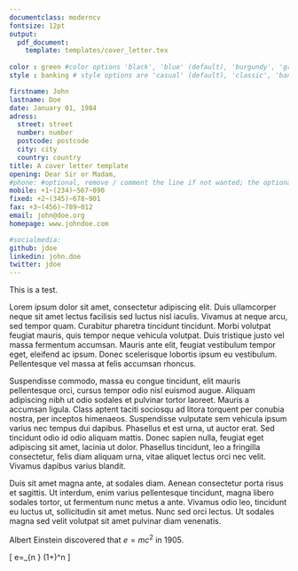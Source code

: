 ```yaml
---
documentclass: moderncv
fontsize: 12pt
output: 
  pdf_document:
    template: templates/cover_letter.tex
    
color : green #color options 'black', 'blue' (default), 'burgundy', 'green', 'grey', 'orange', 'purple' and 'red'
style : banking # style options are 'casual' (default), 'classic', 'banking', 'oldstyle' and 'fancy'

firstname: John
lastname: Doe
date: January 01, 1984
adress:
  street: street
  number: number
  postcode: postcode
  city: city
  country: country
title: A cover letter template
opening: Dear Sir or Madam,
#phone: #optional, remove / comment the line if not wanted; the optional "type" of the phone can be "mobile" (default), "fixed" or "fax"
mobile: +1~(234)~567~890
fixed: +2~(345)~678~901
fax: +3~(456)~789~012
email: john@doe.org
homepage: www.johndoe.com

#socialmedia: 
github: jdoe
linkedin: john.doe
twitter: jdoe
---
```


This is a test.

Lorem ipsum dolor sit amet, consectetur adipiscing elit. Duis ullamcorper neque sit amet lectus facilisis sed luctus nisl iaculis. Vivamus at neque arcu, sed tempor quam. Curabitur pharetra tincidunt tincidunt. Morbi volutpat feugiat mauris, quis tempor neque vehicula volutpat. Duis tristique justo vel massa fermentum accumsan. Mauris ante elit, feugiat vestibulum tempor eget, eleifend ac ipsum. Donec scelerisque lobortis ipsum eu vestibulum. Pellentesque vel massa at felis accumsan rhoncus.

Suspendisse commodo, massa eu congue tincidunt, elit mauris pellentesque orci, cursus tempor odio nisl euismod augue. Aliquam adipiscing nibh ut odio sodales et pulvinar tortor laoreet. Mauris a accumsan ligula. Class aptent taciti sociosqu ad litora torquent per conubia nostra, per inceptos himenaeos. Suspendisse vulputate sem vehicula ipsum varius nec tempus dui dapibus. Phasellus et est urna, ut auctor erat. Sed tincidunt odio id odio aliquam mattis. Donec sapien nulla, feugiat eget adipiscing sit amet, lacinia ut dolor. Phasellus tincidunt, leo a fringilla consectetur, felis diam aliquam urna, vitae aliquet lectus orci nec velit. Vivamus dapibus varius blandit.

Duis sit amet magna ante, at sodales diam. Aenean consectetur porta risus et sagittis. Ut interdum, enim varius pellentesque tincidunt, magna libero sodales tortor, ut fermentum nunc metus a ante. Vivamus odio leo, tincidunt eu luctus ut, sollicitudin sit amet metus. Nunc sed orci lectus. Ut sodales magna sed velit volutpat sit amet pulvinar diam venenatis.

Albert Einstein discovered that $e=mc^2$ in 1905.

\[ e=\lim_{n \to \infty} \left(1+\frac{1}{n}\right)^n \]

